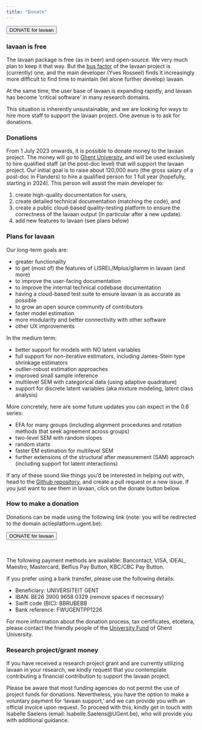 ```yaml
---
title: "Donate"
---
```


<form action="https://actieplatform.ugent.be/en-GB/p/lavaan-project/step-1" method="get" target="_blank"><button class="btn btn-outline-warning" type="submit">DONATE for lavaan</button></form>

### **lavaan is free**

The lavaan package is free (as in beer) and open-source. We very much plan to
keep it that way. But the [bus
factor](https://en.wikipedia.org/wiki/Bus_factor) of the lavaan project is
(currently) one, and the main developer (Yves Rosseel) finds it increasingly
more difficult to find time to maintain (let alone further develop) lavaan.

At the same time, the user base of lavaan is expanding rapidly, and lavaan has
become 'critical software' in many research domains.

This situation is inherently unsustainable, and we are looking for ways to hire
more staff to support the lavaan project. One avenue is to ask for donations.

### **Donations**

From 1 July 2023 onwards, it is possible to donate money to the lavaan project.
The money will go to [Ghent University](https://www.ugent.be/schenken/en), and
will be used exclusively to hire qualified staff (at the post-doc level) that
will support the lavaan project.
Our initial goal is to raise about 120,000 euro (the gross salary of a post-doc in Flanders) to hire a qualified person for 1 full year (hopefully, starting in 2024). This person will assist the main developer to:

1.  create high-quality documentation for users,
2.  create detailed technical documentation (matching the code), and
3.  create a public cloud-based quality-testing platform to ensure the correctness of the lavaan output (in particular after a new update).
4.  add new features to lavaan (see plans below)

### **Plans for lavaan**

Our long-term goals are:

- greater functionality
- to get (most of) the features of LISREL/Mplus/gllamm in lavaan (and more)
- to improve the user-facing documentation
- to improve the internal technical codebase documentation
- having a cloud-based test suite to ensure lavaan is as accurate as possible
- to grow an open source community of contributors
- faster model estimation
- more modularity and better connectivity with other software
- other UX improvements

In the medium term:

- better support for models with NO latent variables
- full support for non-iterative estimators, including James-Stein type 
shrinkage estimators
- outlier-robust estimation approaches
- improved small sample inference
- multilevel SEM with categorical data (using adaptive quadrature)
- support for discrete latent variables (aka mixture modeling, latent class analysis)

More concretely, here are some future updates you can expect in the 0.6 series:

- EFA for many groups (including alignment procedures and rotation methods
that seek agreement across groups)
- two-level SEM with random slopes
- random starts
- faster EM estimation for multilevel SEM
- further extensions of the structural after measurement (SAM) approach (including support for latent interactions)

If any of these sound like things you'd be interested in helping out with, head
to the [Github repository](https://github.com/yrosseel/lavaan), and create a
pull request or a new issue. If you just want to see them in lavaan, click on
the donate button below.

### **How to make a donation**

Donations can be made using the following link (note: you will be redirected to the domain actieplatform.ugent.be):

<form action="https://actieplatform.ugent.be/en-GB/p/lavaan-project/step-1" method="get" target="_blank"><button class="btn btn-outline-warning" type="submit">DONATE for lavaan</button></form><br>

The following payment methods are available: Bancontact, VISA, iDEAL, 
Maestro, Mastercard, Belfius Pay Button, KBC/CBC Pay Button.

If you prefer using a bank transfer, please use the following details:

-   Beneficiary: UNIVERSITEIT GENT
-   IBAN: BE26 3900 9658 0329 (remove spaces if necessary)
-   Swift code (BIC): BBRUBEBB
-   Bank reference: FWUGENTPP1226

For more information about the donation process, tax certificates, etcetera,
please contact the friendly people of the [University
Fund](https://www.ugent.be/schenken/en/contact) of Ghent University.


### Research project/grant money 

If you have received a research project grant and are currently utilizing
lavaan in your research, we kindly request that you contemplate contributing a
financial contribution to support the lavaan project.

Please be aware that most funding agencies do not permit the use of project
funds for donations. Nevertheless, you have the option to make a voluntary
payment for 'lavaan support,' and we can provide you with an official invoice
upon request. To proceed with this, kindly get in touch with
Isabelle Saelens (email: Isabelle.Saelens@UGent.be), who will provide
you with additional guidance.
